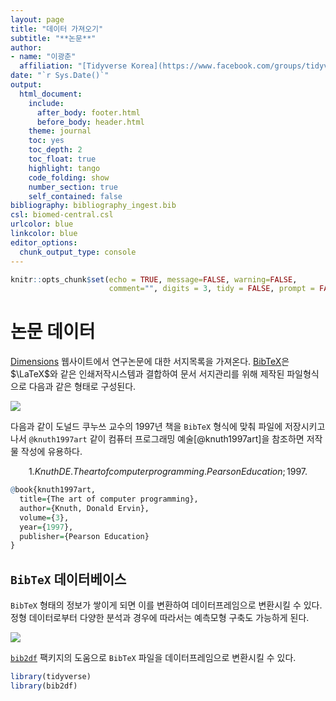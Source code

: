 ```yaml
---
layout: page
title: "데이터 가져오기"
subtitle: "**논문**"
author:
- name: "이광춘"
  affiliation: "[Tidyverse Korea](https://www.facebook.com/groups/tidyverse/)"
date: "`r Sys.Date()`"
output:
  html_document: 
    include:
      after_body: footer.html
      before_body: header.html
    theme: journal
    toc: yes
    toc_depth: 2
    toc_float: true
    highlight: tango
    code_folding: show
    number_section: true
    self_contained: false
bibliography: bibliography_ingest.bib
csl: biomed-central.csl
urlcolor: blue
linkcolor: blue
editor_options: 
  chunk_output_type: console
---
```


```r
knitr::opts_chunk$set(echo = TRUE, message=FALSE, warning=FALSE,
                      comment="", digits = 3, tidy = FALSE, prompt = FALSE, fig.align = 'center')

```


# 논문 데이터 {#papers-bibliography}

[Dimensions](https://www.dimensions.ai/) 웹사이트에서 연구논문에 대한 서지목록을 가져온다. [BibTeX](https://www.bibtex.com/g/bibtex-format/)은 $\LaTeX$와 같은 인쇄저작시스템과 결합하여 문서 서지관리를 위해 제작된 파일형식으로 다음과 같은 형태로 구성된다.

![](fig/bibtex-format.png)

다음과 같이 도널드 쿠누쓰 교수의 1997년 책을 `BibTeX` 형식에 맞춰 파일에 저장시키고 나서 `@knuth1997art` 같이 컴퓨터 프로그래밍 예술[@knuth1997art]을 참조하면 저작물 작성에 유용하다. 

$$1. Knuth DE. The art of computer programming. Pearson Education; 1997.$$

```r
@book{knuth1997art,
  title={The art of computer programming},
  author={Knuth, Donald Ervin},
  volume={3},
  year={1997},
  publisher={Pearson Education}
}
```

## `BibTeX` 데이터베이스 {#bibtex-database}

`BibTeX` 형태의 정보가 쌓이게 되면 이를 변환하여 데이터프레임으로 변환시킬 수 있다. 정형 데이터로부터 다양한 분석과 경우에 따라서는 예측모형 구축도 가능하게 된다.

![](fig/bibliography-to-dataframe.png)

[`bib2df`](https://docs.ropensci.org/bib2df/) 팩키지의 도움으로 `BibTeX` 파일을 데이터프레임으로 변환시킬 수 있다.

```r
library(tidyverse)
library(bib2df)
```

